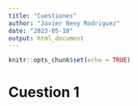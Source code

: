 ```yaml
---
title: "Cuestiones"
author: "Javier Beny Rodriguez"
date: "2023-05-10"
output: html_document
---
```


```r
knitr::opts_chunk$set(echo = TRUE)
```


# Cuestion 1
```r

```


